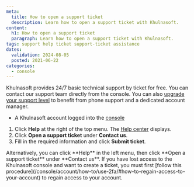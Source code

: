 ```yaml
---
meta:
  title: How to open a support ticket
  description: Learn how to open a support ticket with Khulnasoft.
content:
  h1: How to open a support ticket
  paragraph: Learn how to open a support ticket with Khulnasoft.
tags: support help ticket support-ticket assistance
dates:
  validation: 2024-08-05
  posted: 2021-06-22
categories:
  - console
---
```


Khulnasoft provides 24/7 basic technical support by ticket for free. You can contact our support team directly from the console. You can also [upgrade your support level](/console/account/how-to/configure-support-plans/) to benefit from phone support and a dedicated account manager.

<Macro id="requirements" />

- A Khulnasoft account logged into the [console](https://console.khulnasoft.com)

1. Click **Help** at the right of the top menu. The [Help center](https://console.khulnasoft.com/support/tickets) displays.
2. Click **Open a support ticket** under **Contact us**.
3. Fill in the required information and click **Submit ticket**.

<Message type="note">
  Alternatively, you can click **Help** in the left menu, then click **Open a support ticket** under **Contact us**.
</Message>

<Message type="important">
  If you have lost access to the Khulnasoft console and want to create a ticket, you must first [follow this procedure](/console/account/how-to/use-2fa/#how-to-regain-access-to-your-account) to regain access to your account.
</Message>
